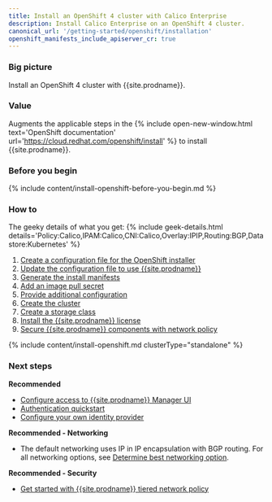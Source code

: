 ```yaml
---
title: Install an OpenShift 4 cluster with Calico Enterprise
description: Install Calico Enterprise on an OpenShift 4 cluster.
canonical_url: '/getting-started/openshift/installation'
openshift_manifests_include_apiserver_cr: true
---
```


### Big picture

Install an OpenShift 4 cluster with {{site.prodname}}.

### Value

Augments the applicable steps in the {% include open-new-window.html text='OpenShift documentation' url='https://cloud.redhat.com/openshift/install' %} to install {{site.prodname}}.

### Before you begin

{% include content/install-openshift-before-you-begin.md %}

### How to

The geeky details of what you get:
{% include geek-details.html details='Policy:Calico,IPAM:Calico,CNI:Calico,Overlay:IPIP,Routing:BGP,Datastore:Kubernetes' %}

1. [Create a configuration file for the OpenShift installer](#create-a-configuration-file-for-the-openshift-installer)
1. [Update the configuration file to use {{site.prodname}}](#update-the-configuration-file-to-use-calico-enterprise)
1. [Generate the install manifests](#generate-the-install-manifests)
1. [Add an image pull secret](#add-an-image-pull-secret)
1. [Provide additional configuration](#provide-additional-configuration)
1. [Create the cluster](#create-the-cluster)
1. [Create a storage class](#create-a-storage-class)
1. [Install the {{site.prodname}} license](#install-the-calico-enterprise-license)
1. [Secure {{site.prodname}} components with network policy](#secure-calico-enterprise-components-with-network-policy)


{% include content/install-openshift.md clusterType="standalone" %}

### Next steps

**Recommended**

- [Configure access to {{site.prodname}} Manager UI]({{site.baseurl}}/getting-started/cnx/access-the-manager)
- [Authentication quickstart]({{site.baseurl}}/getting-started/cnx/authentication-quickstart)
- [Configure your own identity provider]({{site.baseurl}}/getting-started/cnx/configure-identity-provider)

**Recommended - Networking**

- The default networking uses IP in IP encapsulation with BGP routing. For all networking options, see [Determine best networking option]({{site.baseurl}}/networking/determine-best-networking).

**Recommended - Security**

- [Get started with {{site.prodname}} tiered network policy]({{site.baseurl}}/security/tiered-policy)

